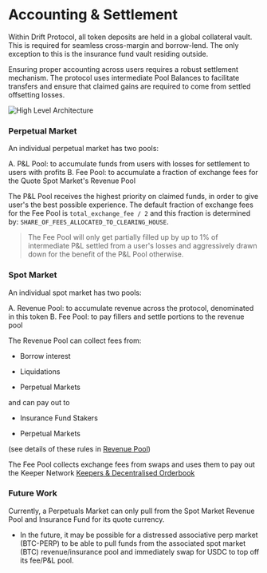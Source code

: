 # Accounting & Settlement

Within Drift Protocol, all token deposits are held in a global collateral vault. This is required for seamless cross-margin and borrow-lend. The only exception to this is the insurance fund vault residing outside.

Ensuring proper accounting across users requires a robust settlement mechanism. The protocol uses intermediate Pool Balances to facilitate transfers and ensure that claimed gains are required to come from settled offsetting losses.

![High Level Architecture](public/assets/7o9CDj7ho4pmKHiTI8_aD_img9824.png)

### Perpetual Market

An individual perpetual market has two pools:

 A. P&L Pool: to accumulate funds from users with losses for settlement to users with profits
 B. Fee Pool: to accumulate a fraction of exchange fees for the Quote Spot Market's Revenue Pool

The P&L Pool receives the highest priority on claimed funds, in order to give user's the best possible experience. The default fraction of exchange fees for the Fee Pool is `total_exchange_fee / 2` and this fraction is determined by: `SHARE_OF_FEES_ALLOCATED_TO_CLEARING_HOUSE`.


> The Fee Pool will only get partially filled up by up to 1% of intermediate P&L settled from a user's losses and aggressively drawn down for the benefit of the P&L Pool otherwise.


### Spot Market

An individual spot market has two pools:

 A. Revenue Pool: to accumulate revenue across the protocol, denominated in this token
 B. Fee Pool: to pay fillers and settle portions to the revenue pool

The Revenue Pool can collect fees from:

-   Borrow interest

-   Liquidations

-   Perpetual Markets

and can pay out to

-   Insurance Fund Stakers

-   Perpetual Markets

(see details of these rules in [Revenue Pool](/about-v2/revenue-pool))

The Fee Pool collects exchange fees from swaps and uses them to pay out the Keeper Network [Keepers & Decentralised Orderbook](/about-v2/keepers-decentralized-orderbook-faq)

### Future Work

Currently, a Perpetuals Market can only pull from the Spot Market Revenue Pool and Insurance Fund for its quote currency.

-   In the future, it may be possible for a distressed associative perp market (BTC-PERP) to be able to pull funds from the associated spot market (BTC) revenue/insurance pool and immediately swap for USDC to top off its fee/P&L pool.
